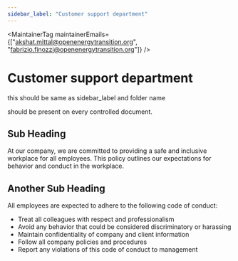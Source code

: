 ```yaml
---
sidebar_label: "Customer support department"
---
```



<MaintainerTag maintainerEmails={["akshat.mittal@openenergytransition.org", "fabrizio.finozzi@openenergytransition.org"]} />

# Customer support department
this should be same as sidebar_label and folder name

<ControlledDocBanner />

should be present on every controlled document.

## Sub Heading

At our company, we are committed to providing a safe and inclusive workplace for all employees. This policy outlines our expectations for behavior and conduct in the workplace.

## Another Sub Heading

All employees are expected to adhere to the following code of conduct:

- Treat all colleagues with respect and professionalism
- Avoid any behavior that could be considered discriminatory or harassing
- Maintain confidentiality of company and client information
- Follow all company policies and procedures
- Report any violations of this code of conduct to management
